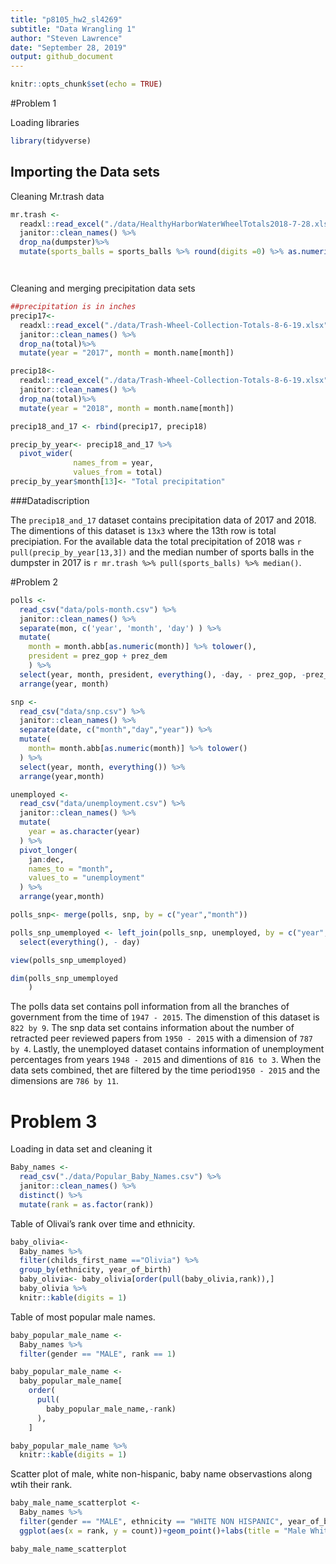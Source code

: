 ```yaml
---
title: "p8105_hw2_sl4269"
subtitle: "Data Wrangling 1"
author: "Steven Lawrence"
date: "September 28, 2019"
output: github_document
---
```


```r
knitr::opts_chunk$set(echo = TRUE)
```

#Problem 1

Loading libraries

```r
library(tidyverse)
```


## Importing the Data sets

Cleaning Mr.trash data

```r
mr.trash <-
  readxl::read_excel("./data/HealthyHarborWaterWheelTotals2018-7-28.xlsx", na = "", trim_ws = T, skip = 1, sheet = 1) %>% 
  janitor::clean_names() %>% 
  drop_na(dumpster)%>%
  mutate(sports_balls = sports_balls %>% round(digits =0) %>% as.numeric())




```

Cleaning and merging precipitation data sets

```r

##precipitation is in inches
precip17<- 
  readxl::read_excel("./data/Trash-Wheel-Collection-Totals-8-6-19.xlsx", na= "", trim_ws = T, skip = 1, sheet = 6) %>% 
  janitor::clean_names() %>% 
  drop_na(total)%>%
  mutate(year = "2017", month = month.name[month])

precip18<- 
  readxl::read_excel("./data/Trash-Wheel-Collection-Totals-8-6-19.xlsx", na= "", trim_ws = T, skip = 1, sheet = 5) %>% 
  janitor::clean_names() %>% 
  drop_na(total)%>%
  mutate(year = "2018", month = month.name[month])

precip18_and_17 <- rbind(precip17, precip18)

precip_by_year<- precip18_and_17 %>% 
  pivot_wider(
              names_from = year,
              values_from = total)
precip_by_year$month[13]<- "Total precipitation"

```

###Datadiscription

The `precip18_and_17` dataset contains precipitation data of 2017 and 2018. The dimentions of this dataset is `13x3` where the 13th row is total precipiation. For the available data the total precipitation of 2018 was `r pull(precip_by_year[13,3])` and the median number of sports balls in the dumpster in 2017 is `r mr.trash %>% pull(sports_balls) %>% median()`.

#Problem 2

```r

polls <- 
  read_csv("data/pols-month.csv") %>% 
  janitor::clean_names() %>% 
  separate(mon, c('year', 'month', 'day') ) %>% 
  mutate(
    month = month.abb[as.numeric(month)] %>% tolower(), 
    president = prez_gop + prez_dem 
    ) %>% 
  select(year, month, president, everything(), -day, - prez_gop, -prez_dem) %>% 
  arrange(year, month)

snp <- 
  read_csv("data/snp.csv") %>% 
  janitor::clean_names() %>% 
  separate(date, c("month","day","year")) %>% 
  mutate( 
    month= month.abb[as.numeric(month)] %>% tolower()
  ) %>% 
  select(year, month, everything()) %>% 
  arrange(year,month)

unemployed <- 
  read_csv("data/unemployment.csv") %>% 
  janitor::clean_names() %>% 
  mutate(
    year = as.character(year)
  ) %>% 
  pivot_longer(
    jan:dec,
    names_to = "month",
    values_to = "unemployment"
  ) %>% 
  arrange(year,month)

polls_snp<- merge(polls, snp, by = c("year","month")) 

polls_snp_umemployed <- left_join(polls_snp, unemployed, by = c("year", "month")) %>% 
  select(everything(), - day)

view(polls_snp_umemployed)

dim(polls_snp_umemployed
    )

```

The polls data set contains poll information from all the branches of government from the time of `1947 - 2015`. The dimenstion of this dataset is `822 by 9`. The snp data set contains information about the number of retracted peer reviewed papers from `1950 - 2015` with a dimension of `787 by 4`. Lastly, the unemployed dataset contains information of unemployment percentages from years `1948 - 2015` and dimentions of `816 to 3`. When the data sets combined, thet are filtered by the time period`1950 - 2015` and the dimensions are `786 by 11`.


# Problem 3

Loading in data set and cleaning it
```r

Baby_names <- 
  read_csv("./data/Popular_Baby_Names.csv") %>% 
  janitor::clean_names() %>% 
  distinct() %>% 
  mutate(rank = as.factor(rank))
```

Table of Olivai's rank over time and ethnicity. 
```r

baby_olivia<- 
  Baby_names %>% 
  filter(childs_first_name =="Olivia") %>% 
  group_by(ethnicity, year_of_birth) 
  baby_olivia<- baby_olivia[order(pull(baby_olivia,rank)),] 
  baby_olivia %>% 
  knitr::kable(digits = 1)

```

Table of most popular male names.
```r
  
baby_popular_male_name <-
  Baby_names %>% 
  filter(gender == "MALE", rank == 1)

baby_popular_male_name <- 
  baby_popular_male_name[
    order(
      pull(
        baby_popular_male_name,-rank)
      ),
    ]

baby_popular_male_name %>% 
  knitr::kable(digits = 1)

```

Scatter plot of male, white non-hispanic, baby name observastions along wtih their rank. 

```r
baby_male_name_scatterplot <-
  Baby_names %>% 
  filter(gender == "MALE", ethnicity == "WHITE NON HISPANIC", year_of_birth == 2016) %>% 
  ggplot(aes(x = rank, y = count))+geom_point()+labs(title = "Male White Non Hispanic baby name count by Rank in 2016")

baby_male_name_scatterplot
```

